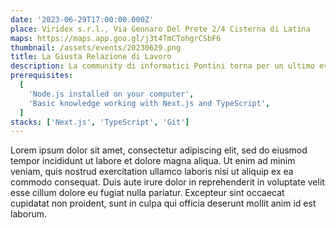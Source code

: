 ```yaml
---
date: '2023-06-29T17:00:00.000Z'
place: Viridex s.r.l., Via Gennaro Del Prete 2/4 Cisterna di Latina
maps: https://maps.app.goo.gl/j3t4TmCTohgrCSbF6
thumbnail: /assets/events/20230629.png
title: La Giusta Relazione di Lavoro
description: La community di informatici Pontini torna per un ultimo evento prima dell'estate, questa volta con un ospite d'onore! Direttamente da Treviso, avremo l'opportunità di ascoltare Antonio Dell'Ava, Senior Frontend Dev in eDreams ODIGEO! Antonio ci parlerà della 'Giusta Relazione di Lavoro - Cosa è, Perché succede, Quando cambiare, Come fare a crearla'
prerequisites:
  [
    'Node.js installed on your computer',
    'Basic knowledge working with Next.js and TypeScript',
  ]
stacks: ['Next.js', 'TypeScript', 'Git']
---
```


<Prerequisites />
<Stacks />
Lorem ipsum dolor sit amet, consectetur adipiscing elit, sed do eiusmod tempor
incididunt ut labore et dolore magna aliqua. Ut enim ad minim veniam, quis
nostrud exercitation ullamco laboris nisi ut aliquip ex ea commodo consequat.
Duis aute irure dolor in reprehenderit in voluptate velit esse cillum dolore eu
fugiat nulla pariatur. Excepteur sint occaecat cupidatat non proident, sunt in
culpa qui officia deserunt mollit anim id est laborum.